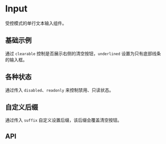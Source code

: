 
<Meta title="Doc/Input" component={Input} />

# Input

受控模式的单行文本输入组件。

## 基础示例

通过 `clearable` 控制是否展示右侧的清空按钮，`underlined` 设置为只有底部线条的输入框。

<Preview>
  <Story id="story-input--base" />
</Preview>

## 各种状态

通过传入 `disabled`、`readonly` 来控制禁用、只读状态。

<Preview>
  <Story id="story-input--state" />
</Preview>

## 自定义后缀

通过传入 `suffix` 自定义设置后缀，该后缀会覆盖清空按钮。

<Preview>
  <Story id="story-input--suffix" />
</Preview>

## API

<Props of={Input} />
